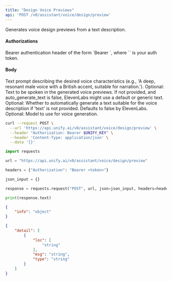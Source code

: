 ```yaml
---
title: "Design Voice Previews"
api: 'POST /v0/assistant/voice/design/preview'
---
```

Generates voice design previews from a text description.

#### Authorizations

<ParamField header="Authorization" type="string" required="true">
  Bearer authentication header of the form `Bearer <token>`, where `<token>` is your auth token.
</ParamField>

#### Body

<ParamField body="voice_description" type="string" required="true">
Text prompt describing the desired voice characteristics (e.g., 'A deep, resonant male voice with a British accent, suitable for narration.').
</ParamField>

<ParamField body="text" type="string | null" >
Optional: Text to be spoken in the generated voice previews. If not provided, and auto_generate_text is false, ElevenLabs might use a default or generic text.
</ParamField>

<ParamField body="auto_generate_text" type="boolean | null" >
Optional: Whether to automatically generate a text suitable for the voice description if 'text' is not provided. Defaults to false by ElevenLabs.
</ParamField>

<ParamField body="model_id" type="string | null" >
Optional: Model to use for voice generation.
</ParamField>

<RequestExample>

```bash cURL
curl --request POST \
  --url 'https://api.unify.ai/v0/assistant/voice/design/preview' \
  --header "Authorization: Bearer $UNIFY_KEY" \
  --header 'Content-Type: application/json' \
  --data '{}'
```

```python Python
import requests

url = "https://api.unify.ai/v0/assistant/voice/design/preview"

headers = {"Authorization": "Bearer <token>"}

json_input = {}

response = requests.request("POST", url, json=json_input, headers=headers)

print(response.text)
```

</RequestExample>
<ResponseExample>

```json 200
{
    "info": "object"
}
```

```json 422
{
    "detail": [
        {
            "loc": [
                "string"
            ],
            "msg": "string",
            "type": "string"
        }
    ]
}
```

</ResponseExample>
